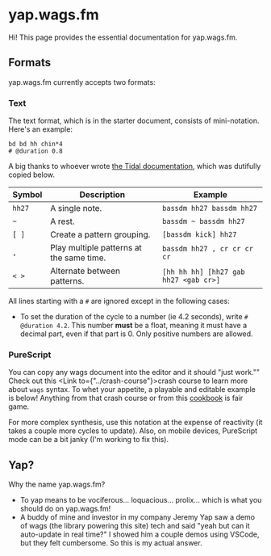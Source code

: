 
# yap.wags.fm

Hi! This page provides the essential documentation for yap.wags.fm.

## Formats

yap.wags.fm currently accepts two formats:

### Text

The text format, which is in the starter document, consists of mini-notation. Here's an example:

```
bd bd hh chin*4
# @duration 0.8
```

A big thanks to whoever wrote [the Tidal documentation](http://tidalcycles.org/docs/reference/mini_notation/), which was dutifully copied below.

| Symbol | Description                              | Example                               |
|--------|------------------------------------------|---------------------------------------|
| `hh27` | A single note.                           | `bassdm hh27 bassdm hh27`             |
| `~`    | A rest.                                  | `bassdm ~ bassdm hh27`                |
| `[ ]`  | Create a pattern grouping.               | `[bassdm kick] hh27`                  |
| `,`    | Play multiple patterns at the same time. | `bassdm hh27 , cr cr cr cr`           |
| `< >`  | Alternate between patterns.              | `[hh hh hh] [hh27 gab hh27 <gab cr>]` |

All lines starting with a `#` are ignored except in the following cases:

- To set the duration of the cycle to a number (ie 4.2 seconds), write `# @duration 4.2`. This number **must** be a float, meaning it must have a decimal part, even if that part is 0. Only positive numbers are allowed.

### PureScript

You can copy any wags document into the editor and it should "just work."" Check out this <Link to={"../crash-course"}>crash course</Link> to learn more about `wags` syntax. To whet your appetite, a playable and editable example is below! Anything from that crash course or from this [cookbook](https://github.com/mikesol/wagsi/tree/main/cookbook) is fair game.

For more complex synthesis, use this notation at the expense of reactivity (it takes a couple more cycles to update). Also, on mobile devices, PureScript mode can be a bit janky (I'm working to fix this).

<Player player={foftMain} code={foft} />

## Yap?

Why the name yap.wags.fm?

- To yap means to be vociferous... loquacious... prolix... which is what you should do on yap.wags.fm!
- A buddy of mine and investor in my company Jeremy Yap saw a demo of wags (the library powering this site) tech and said "yeah but can it auto-update in real time?" I showed him a couple demos using VSCode, but they felt cumbersome. So this is my actual answer.